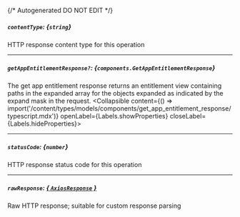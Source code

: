 {/* Autogenerated DO NOT EDIT  */}

##### `contentType`: *{`string`}*
HTTP response content type for this operation

---
##### `getAppEntitlementResponse?`: *{`components.GetAppEntitlementResponse`}*
The get app entitlement response returns an entitlement view containing paths in the expanded array for the objects expanded as indicated by the expand mask in the request.
<Collapsible content={() => import('/content/types/models/components/get_app_entitlement_response/typescript.mdx')} openLabel={Labels.showProperties} closeLabel={Labels.hideProperties}>
</Collapsible>

---
##### `statusCode`: *{`number`}*
HTTP response status code for this operation

---
##### `rawResponse`: [*{ `AxiosResponse` }*](https://axios-http.com/docs/res_schema)
Raw HTTP response; suitable for custom response parsing


